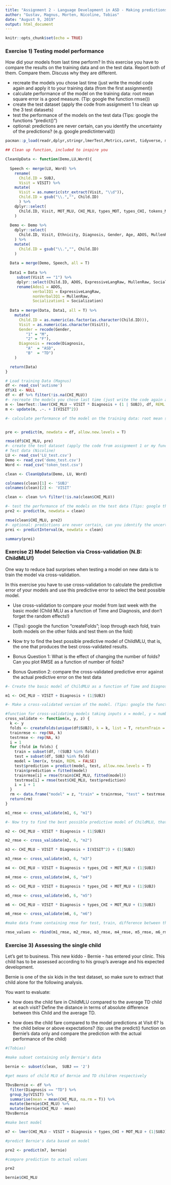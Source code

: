 ```yaml
---
title: "Assignment 2 - Language Development in ASD - Making predictions"
author: "Gustav, Magnus, Morten, Nicoline, Tobias"
date: "August 9, 2019"
output: html_document
---
```


```r
knitr::opts_chunk$set(echo = TRUE)
```

### Exercise 1) Testing model performance

How did your models from last time perform? In this exercise you have to compare the results on the training data and on the test data. Report both of them. Compare them. Discuss why they are different.

- recreate the models you chose last time (just write the model code again and apply it to your training data (from the first assignment))
- calculate performance of the model on the training data: root mean square error is a good measure. (Tip: google the function rmse())
- create the test dataset (apply the code from assignment 1 to clean up the 3 test datasets)
- test the performance of the models on the test data (Tips: google the functions "predict()")
- optional: predictions are never certain, can you identify the uncertainty of the predictions? (e.g. google predictinterval())


```r

pacman::p_load(readr,dplyr,stringr,lmerTest,Metrics,caret, tidyverse, merTools)

## Clean up function, included to inspire you

CleanUpData <- function(Demo,LU,Word){
  
  Speech <- merge(LU, Word) %>% 
    rename(
      Child.ID = SUBJ, 
      Visit = VISIT) %>%
    mutate(
      Visit = as.numeric(str_extract(Visit, "\\d")),
      Child.ID = gsub("\\.","", Child.ID)
      ) %>%
    dplyr::select(
      Child.ID, Visit, MOT_MLU, CHI_MLU, types_MOT, types_CHI, tokens_MOT, tokens_CHI
    )
  
  Demo <- Demo %>%
    dplyr::select(
      Child.ID, Visit, Ethnicity, Diagnosis, Gender, Age, ADOS, MullenRaw, ExpressiveLangRaw, Socialization
    ) %>%
    mutate(
      Child.ID = gsub("\\.","", Child.ID)
    )
    
  Data = merge(Demo, Speech, all = T)
  
  Data1 = Data %>% 
     subset(Visit == "1") %>% 
     dplyr::select(Child.ID, ADOS, ExpressiveLangRaw, MullenRaw, Socialization) %>%
     rename(Ados1 = ADOS, 
            verbalIQ1 = ExpressiveLangRaw, 
            nonVerbalIQ1 = MullenRaw,
            Socialization1 = Socialization) 
  
  Data = merge(Data, Data1, all = T) %>%
    mutate(
      Child.ID = as.numeric(as.factor(as.character(Child.ID))),
      Visit = as.numeric(as.character(Visit)),
      Gender = recode(Gender, 
         "1" = "M",
         "2" = "F"),
      Diagnosis = recode(Diagnosis,
         "A"  = "ASD",
         "B"  = "TD")
    )

  return(Data)
}

# Load training Data (Magnus)
df <- read_csv('autisme')
df$X1 <- NULL
df <- df %>% filter(!is.na(CHI_MLU))
#- recreate the models you chose last time (just write the code again and apply it to Train Data) (Gustav)
m <- lmerTest::lmer(CHI_MLU ~ VISIT * Diagnosis + (1 | SUBJ), df, REML = F)
m <- update(m, .~. + I(VISIT^2))

#- calculate performance of the model on the training data: root mean square error is a good measure. (Tip: google the function rmse()) (Morten)


pre <- predict(m, newdata = df, allow.new.levels = T)

rmse(df$CHI_MLU, pre)
#- create the test dataset (apply the code from assignment 1 or my function to clean up the 3 test datasets)
# Test data (Nicoline)
LU <- read_csv('LU_test.csv')
Demo <- read_csv('demo_test.csv')
Word <- read_csv('token_test.csv')

clean <- CleanUpData(Demo, LU, Word)

colnames(clean)[1] <- 'SUBJ'
colnames(clean)[2] <- 'VISIT'

clean <- clean %>% filter(!is.na(clean$CHI_MLU))

#- test the performance of the models on the test data (Tips: google the functions "predict()") (Tobias)
pre2 <- predict(m, newdata = clean)

rmse(clean$CHI_MLU, pre2)
#- optional: predictions are never certain, can you identify the uncertainty of the predictions? (e.g. google predictinterval()) (Magnus)
prei <- predictInterval(m, newdata = clean)

summary(prei)

```

### Exercise 2) Model Selection via Cross-validation (N.B: ChildMLU!)

One way to reduce bad surprises when testing a model on new data is to train the model via cross-validation. 

In this exercise you have to use cross-validation to calculate the predictive error of your models and use this predictive error to select the best possible model.

- Use cross-validation to compare your model from last week with the basic model (Child MLU as a function of Time and Diagnosis, and don't forget the random effects!)
- (Tips): google the function "createFolds";  loop through each fold, train both models on the other folds and test them on the fold)


- Now try to find the best possible predictive model of ChildMLU, that is, the one that produces the best cross-validated results.

- Bonus Question 1: What is the effect of changing the number of folds? Can you plot RMSE as a function of number of folds?
- Bonus Question 2: compare the cross-validated predictive error against the actual predictive error on the test data


```r
#- Create the basic model of ChildMLU as a function of Time and Diagnosis (don't forget the random effects!). (Gustav)

m1 <- CHI_MLU ~ VISIT + Diagnosis + (1|SUBJ)

#- Make a cross-validated version of the model. (Tips: google the function "createFolds";  loop through each fold, train a model on the other folds and test it on the fold) (Morten)

#function for cross-validating models taking inputs x = model, y = number of folds, z = name of model
cross_validate <- function(x, y, z) {
  k <- y
  folds <- createFolds(unique(df$SUBJ), k = k, list = T, returnTrain = F)
  trainrmse <- rep(NA, k)
  testrmse <- rep(NA, k)
  i = 1
  for (fold in folds) {
    train = subset(df, !(SUBJ %in% fold))
    test = subset(df, SUBJ %in% fold)
    model = lmer(x, train, REML = FALSE)
    test$prediction = predict(model, test, allow.new.levels = T)
    train$prediction = fitted(model)
    trainrmse[i] = rmse(train$CHI_MLU, fitted(model))
    testrmse[i] = rmse(test$CHI_MLU, test$prediction)
    i = i + 1
  }
  rm <- data.frame("model" = z, "train" = trainrmse, "test" = testrmse, "diff" = testrmse - trainrmse, "meantrain" = rep(mean(trainrmse), k), "meantest" = rep(mean(testrmse), k), "meandiff" = rep(mean(testrmse) - mean(trainrmse), k), "sdtrain" = rep(sd(trainrmse), k), "sdtest" = rep(sd(testrmse), k))
  return(rm)
}

m1_rmse <- cross_validate(m1, 6, "m1")

#- Now try to find the best possible predictive model of ChildMLU, that is, the one that produces the best cross-validated results. (Nicoline)

m2 <- CHI_MLU ~ VISIT * Diagnosis + (1|SUBJ)

m2_rmse <- cross_validate(m2, 6, "m2")

m3 <- CHI_MLU ~ VISIT * Diagnosis + I(VISIT^2) + (1|SUBJ)

m3_rmse <- cross_validate(m3, 6, "m3")

m4 <- CHI_MLU ~ VISIT + Diagnosis + types_CHI + MOT_MLU + (1|SUBJ)

m4_rmse <- cross_validate(m4, 6, "m4")

m5 <- CHI_MLU ~ VISIT + Diagnosis * types_CHI + MOT_MLU + (1|SUBJ)

m5_rmse <- cross_validate(m5, 6, "m5")

m6 <- CHI_MLU ~ VISIT * Diagnosis + types_CHI + MOT_MLU + (1|SUBJ)

m6_rmse <- cross_validate(m6, 6, "m6")

#make data frame containing rmse for test, train, difference between the two, mean rmse of test and train respectively, difference between means and standard deviation of train and test

rmse_values <- rbind(m1_rmse, m2_rmse, m3_rmse, m4_rmse, m5_rmse, m6_rmse)
```

### Exercise 3) Assessing the single child

Let's get to business. This new kiddo - Bernie - has entered your clinic. This child has to be assessed according to his group's average and his expected development.

Bernie is one of the six kids in the test dataset, so make sure to extract that child alone for the following analysis.

You want to evaluate:

- how does the child fare in ChildMLU compared to the average TD child at each visit? Define the distance in terms of absolute difference between this Child and the average TD.

- how does the child fare compared to the model predictions at Visit 6? Is the child below or above expectations? (tip: use the predict() function on Bernie's data only and compare the prediction with the actual performance of the child)

```r
#(Tobias)

#make subset containing only Bernie's data

bernie <- subset(clean,  SUBJ == '2')

#get means of child MLU of Bernie and TD children respectively

TDvsBernie <- df %>% 
  filter(Diagnosis == "TD") %>% 
  group_by(VISIT) %>% 
  summarise(mean = mean(CHI_MLU, na.rm = T)) %>% 
  mutate(bernie$CHI_MLU) %>% 
  mutate(bernie$CHI_MLU - mean)
TDvsBernie

#make best model

m7 <- lmer(CHI_MLU ~ VISIT + Diagnosis + types_CHI + MOT_MLU + (1|SUBJ), df, REML = FALSE)

#predict Bernie's data based on model

pre2 <- predict(m7, bernie)

#compare prediction to actual values

pre2

bernie$CHI_MLU
```